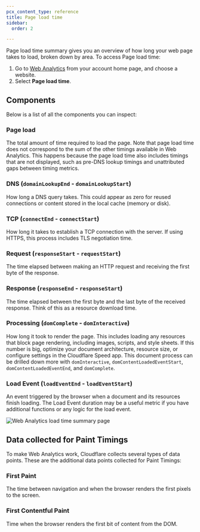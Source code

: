 ```yaml
---
pcx_content_type: reference
title: Page load time
sidebar:
  order: 2

---
```


Page load time summary gives you an overview of how long your web page takes to load, broken down by area. To access Page load time:

1. Go to [Web Analytics](https://dash.cloudflare.com/?to=/:account/web-analytics) from your account home page, and choose a website.
2. Select **Page load time**.

## Components

Below is a list of all the components you can inspect:

### Page load

The total amount of time required to load the page. Note that page load time does not correspond to the sum of the other timings available in Web Analytics. This happens because the page load time also includes timings that are not displayed, such as pre-DNS lookup timings and unattributed gaps between timing metrics.

### DNS (`domainLookupEnd` - `domainLookupStart`)

How long a DNS query takes. This could appear as zero for reused connections or content stored in the local cache (memory or disk).

### TCP (`connectEnd` - `connectStart`)

How long it takes to establish a TCP connection with the server. If using HTTPS, this process includes TLS negotiation time.

### Request (`responseStart` - `requestStart`)

The time elapsed between making an HTTP request and receiving the first byte of the response.

### Response (`responseEnd` - `responseStart`)

The time elapsed between the first byte and the last byte of the received response. Think of this as a resource download time.

### Processing (`domComplete` - `domInteractive`)

How long it took to render the page. This includes loading any resources that block page rendering, including images, scripts, and style sheets. If this number is big, optimize your document architecture, resource size, or configure settings in the Cloudflare Speed app. This document process can be drilled down more with `domInteractive`, `domContentLoadedEventStart`, `domContentLoadedEventEnd`, and `domComplete`.

### Load Event (`loadEventEnd` - `loadEventStart`)

An event triggered by the browser when a document and its resources finish loading. The Load Event duration may be a useful metric if you have additional functions or any logic for the load event.

![Web Analytics load time summary page](~/assets/images/web-analytics/dash-web_analytics-page_load_time.png)

## Data collected for Paint Timings

To make Web Analytics work, Cloudflare collects several types of data points. These are the additional data points collected for Paint Timings:

### First Paint

The time between navigation and when the browser renders the first pixels to the screen.

### First Contentful Paint

Time when the browser renders the first bit of content from the DOM.
